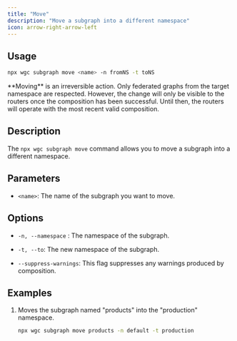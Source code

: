 ---
title: "Move"
description: "Move a subgraph into a different namespace"
icon: arrow-right-arrow-left
---

## Usage

```bash
npx wgc subgraph move <name> -n fromNS -t toNS
```

<Note>
   **Moving** is an irreversible action. Only federated graphs from the target namespace are respected. However, the change will only be visible to the routers once the composition has been successful. Until then, the routers will operate with the most recent valid composition.
</Note>

## Description

The `npx wgc subgraph move` command allows you to move a subgraph into a different namespace.

## Parameters

* `<name>`: The name of the subgraph you want to move.

## Options

* `-n, --namespace` : The namespace of the subgraph.

* `-t, --to`: The new namespace of the subgraph.

* `--suppress-warnings`: This flag suppresses any warnings produced by composition.

## Examples

1. Moves the subgraph named "products" into the "production" namespace.
   ```bash
   npx wgc subgraph move products -n default -t production
   ```

